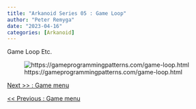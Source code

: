 ```yaml
---
title: "Arkanoid Series 05 : Game Loop"
author: "Peter Remyga"
date: "2023-04-16"
categories: [Arkanoid]
---
```



Game Loop Etc.

![https://gameprogrammingpatterns.com/game-loop.html](GameLoop.png)




[Next >> : Game menu](\posts\Arkanoid\06)

[<< Previous : Game menu](\posts\Arkanoid\04)